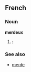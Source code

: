 ==French==

===Noun===
'''merdeux'''
# {{cattag|French slang}}: {{substub}}

===See also===
*[[merde]]<!--What links here-->
